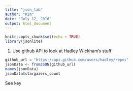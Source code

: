 ```yaml
---
title: "json_lab"
author: "Kim"
date: "July 12, 2016"
output: html_document
---
```


```r
knitr::opts_chunk$set(echo = TRUE)
library(jsonlite)
```

1. Use github API to look at Hadley Wickham's stuff
```r
github_url = "https://api.github.com/users/hadley/repos"
jsonData <- fromJSON(github_url)
names(jsonData)
jsonData$stargazers_count
```

See key